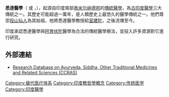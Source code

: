 {{noteTA
|G1=地名
}}
{{替代醫學}}
{{medical}}
'''悉達醫學'''（{{lang-ta|சித்த மருத்துவம்}} 或 {{lang|ta|தமிழ் மருத்துவம்}}，{{lang-en|Siddha medicine}}），起源自印度南部[[泰米尔纳德邦|泰米尔纳德邦]]的[[傳統醫學|傳統醫學]]，為[[古印度醫學|古印度醫學]]三大傳統之一。其歷史可能超過一萬年，是人類歷史上最悠久的醫學傳統之一。他們尊崇[[投山仙人|投山仙人]]為其始祖，他將悉達醫學教授給[[室建陀|室建陀]]，之後流傳至今。

印度承認悉達醫學與[[阿育吠陀|阿育吠陀]]醫學為合法的傳統醫學療法，並投入許多資源對它進行研究。

==外部連結==
* [https://web.archive.org/web/20100727234519/http://ccrasrdb.ap.nic.in/ Research Database on Ayurveda, Siddha, Other Traditional Medicines and Related Sciences (CCRAS)]

[[Category:替代医疗体系|Category:替代医疗体系]]
[[Category:印度教哲學概念|Category:印度教哲學概念]]
[[Category:传统医学|Category:传统医学]]
[[Category:印度醫學|Category:印度醫學]]